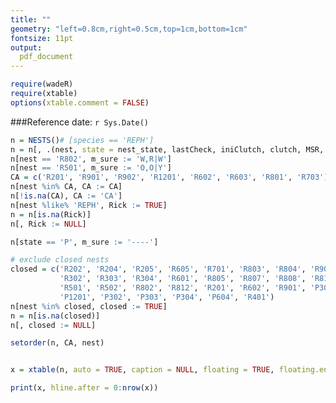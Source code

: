 ```yaml
---
title: ""
geometry: "left=0.8cm,right=0.5cm,top=1cm,bottom=1cm"
fontsize: 11pt
output:
  pdf_document
---
```


```r
require(wadeR)
require(xtable)
options(xtable.comment = FALSE)
```

###Reference date: `r Sys.Date()`

```r
n = NESTS()# [species == 'REPH']
n = n[, .(nest, state = nest_state, lastCheck, iniClutch, clutch, MSR, IN, m_sure, f_sure)]
n[nest == 'R802', m_sure := 'W,R|W']
n[nest == 'R501', m_sure := 'O,O|Y']
CA = c('R201', 'R901', 'R902', 'R1201', 'R602', 'R603', 'R801', 'R703')
n[nest %in% CA, CA := CA]
n[!is.na(CA), CA := 'CA']
n[nest %like% 'REPH', Rick := TRUE]
n = n[is.na(Rick)]
n[, Rick := NULL]

n[state == 'P', m_sure := '----']

# exclude closed nests
closed = c('R202', 'R204', 'R205', 'R605', 'R701', 'R803', 'R804', 'R904', 'R909', 'R1201', 'R801', 'R902',
           'R302', 'R303', 'R304', 'R601', 'R805', 'R807', 'R808', 'R810',
           'R501', 'R502', 'R802', 'R812', 'R201', 'R602', 'R901', 'P301', 'P603', 'P801',
           'P1201', 'P302', 'P303', 'P304', 'P604', 'R401')
n[nest %in% closed, closed := TRUE]
n = n[is.na(closed)]
n[, closed := NULL]

setorder(n, CA, nest)


x = xtable(n, auto = TRUE, caption = NULL, floating = TRUE, floating.environment = "sidewaystable", latex.environments = "" )

print(x, hline.after = 0:nrow(x))

```






